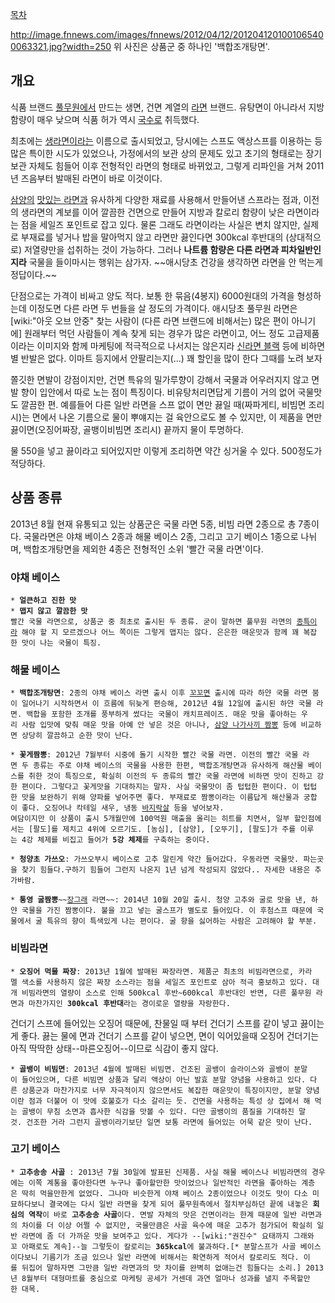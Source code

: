 [[목차]]

http://image.fnnews.com/images/fnnews/2012/04/12/2012041201001065400063321.jpg?width=250
위 사진은 상품군 중 하나인 '백합조개탕면'.

== 개요 ==
식품 브랜드 [[풀무원]]에서 만드는 생면, 건면 계열의 [[라면]] 브랜드. 유탕면이 아니라서 지방 함량이 매우 낮으며 식품 허가 역시 [[국수]]로 취득했다.

최초에는 [[생라면]]이라는 이름으로 출시되었고, 당시에는 스프도 액상스프를 이용하는 등 많은 특이한 시도가 있었으나, 가정에서의 보관 상의 문제도 있고 초기의 형태로는 장기보관 자체도 힘들어 이후 전형적인 라면의 형태로 바뀌었고, 그렇게 리파인을 거쳐 2011년 즈음부터 발매된 라면이 바로 이것이다.

[[삼양]]의 [[맛있는 라면]]과 유사하게 다양한 재료를 사용해서 만들어낸 스프라는 점과, 이전의 생라면의 계보를 이어 깔끔한 건면으로 만들어 지방과 칼로리 함량이 낮은 라면이라는 점을 세일즈 포인트로 잡고 있다. 물론 그래도 라면이라는 사실은 변치 않지만, 실제로 부재료를 넣거나 밥을 말아먹지 않고 라면만 끓인다면 300kcal 후반대의 (상대적으로) 저열량만을 섭취하는 것이 가능하다. 그러나 '''나트륨 함량은 다른 라면과 피차일반인지라''' 국물을 들이마시는 행위는 삼가자. ~~애시당초 건강을 생각하면 라면을 안 먹는게 정답이다.~~ 

단점으로는 가격이 비싸고 양도 적다. 보통 한 묶음(4봉지) 6000원대의 가격을 형성하는데 이정도면 다른 라면 두 번들을 살 정도의 가격이다. 애시당초 풀무원 라면은 [wiki:"아웃 오브 안중" 찾는 사람이 (다른 라면 브랜드에 비해서는) 많은 편이 아니기에] 원래부터 먹던 사람들이 계속 찾게 되는 경우가 많은 라면이고, 어느 정도 고급제품이라는 이미지와 함께 마케팅에 적극적으로 나서지는 않은지라 [[신라면 블랙]] 등에 비하면 별 반발은 없다. 이마트 등지에서 안팔리는지(...) 꽤 할인을 많이 한다 그때를 노려 보자

쫄깃한 면발이 강점이지만, 건면 특유의 밀가루향이 강해서 국물과 어우러지지 않고 면발 향이 입안에서 따로 노는 점이 특징이다. 비유탕처리면답게 기름이 거의 없어 국물맛도 깔끔한 편. 예를들어 다른 일반 라면을 스프 없이 면만 끓일 때(짜파게티, 비빔면 조리시)는 면에서 나온 기름으로 물이 뿌얘지는 걸 육안으로도 볼 수 있지만, 이 제품을 면만 끓이면(오징어짜장, 골뱅이비빔면 조리시) 끝까지 물이 투명하다.

물 550을 넣고 끓이라고 되어있지만 이렇게 조리하면 약간 싱거울 수 있다. 500정도가 적당하다.

== 상품 종류 ==
2013년 8월 현재 유통되고 있는 상품군은 국물 라면 5종, 비빔 라면 2종으로 총 7종이다. 국물라면은 야채 베이스 2종과 해물 베이스 2종, 그리고 고기 베이스 1종으로 나뉘며, 백합조개탕면을 제외한 4종은 전형적인 소위 '빨간 국물 라면'이다.

=== 야채 베이스 ===
 * '''얼큰하고 진한 맛'''
 * '''맵지 않고 깔끔한 맛'''
 빨간 국물 라면으로, 상품군 중 최초로 출시된 두 종류. 굳이 말하면 풀무원 라면의 [[종특]]이라 해야 할 지 모르겠으나 어느 쪽이든 그렇게 맵지는 않다. 은은한 매운맛과 함께 꽤 복잡한 맛이 나는 국물이 특징.

=== 해물 베이스 ===
 * '''백합조개탕면''': 2종의 야채 베이스 라면 출시 이후 [[꼬꼬면]] 출시에 따라 하얀 국물 라면 붐이 일어나기 시작하면서 이 흐름에 뒤늦게 편승해, 2012년 4월 12일에 출시된 하얀 국물 라면. 백합을 포함한 조개를 풍부하게 썼다는 국물이 캐치프레이즈. 매운 맛을 좋아하는 우리 사람 입맛에 맞춰 매운 맛을 아예 안 넣은 것은 아니나, [[삼양 나가사끼 짬뽕]] 등에 비교하면 상당히 깔끔하고 순한 맛이 난다.

 * '''꽃게짬뽕''': 2012년 7월부터 시중에 돌기 시작한 빨간 국물 라면. 이전의 빨간 국물 라면 두 종류는 주로 야채 베이스의 국물을 사용한 한편, 백합조개탕면과 유사하게 해산물 베이스를 취한 것이 특징으로, 확실히 이전의 두 종류의 빨간 국물 라면에 비하면 맛이 진하고 강한 편이다. 그렇다고 꽃게맛을 기대하지는 말자. 사실 국물맛이 좀 텁텁한 편이다. 이 텁텁한 맛을 보완하기 위해 양파를 넣어주면 좋다. 부재료로 짬뽕이라는 이름답게 해산물과 궁합이 좋다. 오징어나 칵테일 새우, 냉동 [[바지락]]살 등을 넣어보자.
 여담이지만 이 상품이 출시 5개월만에 100억원 매출을 올리는 히트를 치면서, 일부 할인점에서는 [팔도]를 제치고 4위에 오르기도. [농심], [삼양], [오뚜기], [팔도]가 주를 이루는 4강 체제를 비집고 들어가 '''5강 체제'''를 구축하는 중이다.

 * '''청양초 가쓰오''': 가쓰오부시 베이스로 고추 말린게 약간 들어갔다. 우동라면 국물맛. 파는곳을 찾기 힘들다.구하기 힘들어 그런지 나온지 1년 넘게 작성되지 않았다.. 자세한 내용은 추가바람.

 * '''통영 굴짬뽕'''~~[[장그래]] 라면~~: 2014년 10월 20일 출시. 청양 고추와 굴로 맛을 낸, 하얀 국물을 가진 짬뽕이다. 불을 끄고 넣는 굴스프가 별도로 들어있다. 이 후첨스프 때문에 국물에서 굴 특유의 향이 특색있게 나는 편이다. 굴 향을 싫어하는 사람은 고려해야 할 부분.
=== 비빔라면 ===
 * '''오징어 먹물 짜장''': 2013년 1월에 발매된 짜장라면. 제품군 최초의 비빔라면으로, 카라멜 색소를 사용하지 않은 짜장 소스라는 점을 세일즈 포인트로 삼아 적극 홍보하고 있다. 대개 비빔라면의 열량이 소스로 인해 500kcal 후반~600kcal 후반대인 반면, 다른 풀무원 라면과 마찬가지인 '''300kcal 후반대'''라는 경이로운 열량을 자랑한다.
건더기 스프에 들어있는 오징어 때문에, 찬물일 때 부터 건더기 스프를 같이 넣고 끓이는게 좋다. 끓는 물에 면과 건더기 스프를 같이 넣으면, 면이 익어있을때 오징어 건더기는 아직 딱딱한 상태--마른오징어--이므로 식감이 좋지 않다.


 * '''골뱅이 비빔면''': 2013년 4월에 발매된 비빔면. 건조된 골뱅이 슬라이스와 골뱅이 분말이 들어있으며, 다른 비빔면 상품과 달리 액상이 아닌 발효 분말 양념을 사용하고 있다. 다른 상품군과 마찬가지로 너무 자극적이지 않으면서도 복잡한 매운맛이 특징이지만, 분말 양념이란 점과 더불어 이 맛에 호불호가 다소 갈리는 듯. 건면을 사용하는 특성 상 집에서 해 먹는 골뱅이 무침 소면과 흡사한 식감을 맛볼 수 있다. 다만 골뱅이의 품질을 기대하진 말것. 건조한 거라 그런지 골뱅이라기보단 일면 보통 라면에 들어있는 어묵 같은 맛이 난다.

=== 고기 베이스 ===
 * '''고추송송 사골''' : 2013년 7월 30일에 발표된 신제품. 사실 해물 베이스나 비빔라면의 경우에는 이쪽 계통을 좋아한다면 누구나 좋아할만한 맛이었으나 일반적인 라면을 좋아하는 계층은 딱히 먹을만한게 없었다. 그나마 비슷한게 야채 베이스 2종이었으나 이것도 맛이 다소 미묘하다보니 결국에는 다시 일반 라면을 찾게 되어 풀무원측에서 절치부심하던 끝에 내놓은 '''회심의 역작'''이 바로 '''고추송송 사골'''이다. 면발 자체의 맛은 건면이라는 한계 때문에 일반 라면과의 차이를 더 이상 어쩔 수 없지만, 국물만큼은 사골 육수에 매운 고추가 첨가되어 확실히 일반 라면에 좀 더 가까운 맛을 보여주고 있다. 게다가 --[wiki:"권진수" 요태까지 그래와꼬 아패로도 계속]--늘 그렇듯이 칼로리는 '''365kcal'''에 불과하다.[* 분말스프가 사골 베이스이다보니 기름기가 조금 있으나 일반 라면에 비해서는 확연하게 적어서 칼로리도 적다. 이를 뒤집어 말하자면 그만큼 일반 라면과의 맛 차이를 완벽히 없애는건 힘들다는 소리.] 2013년 8월부터 대형마트를 중심으로 마케팅 공세가 거센데 과연 얼마나 성과를 낼지 주목할만한 대목.
